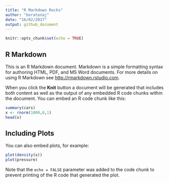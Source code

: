 ```yaml
---
title: "R Markdown Rocks"
author: "boratonaj"
date: "16/02/2017"
output: github_document
---
```


```r
knitr::opts_chunk$set(echo = TRUE)
```

## R Markdown

This is an R Markdown document. Markdown is a simple formatting syntax for authoring HTML, PDF, and MS Word documents. For more details on using R Markdown see <http://rmarkdown.rstudio.com>.

When you click the **Knit** button a document will be generated that includes both content as well as the output of any embedded R code chunks within the document. You can embed an R code chunk like this:

```r
summary(cars)
x <- rnorm(1000,0,1)
head(x)
```

## Including Plots

You can also embed plots, for example:

```r
plot(density(x))
plot(pressure)
```

Note that the `echo = FALSE` parameter was added to the code chunk to prevent printing of the R code that generated the plot.

